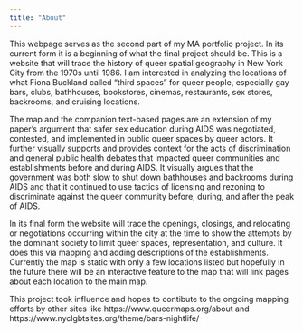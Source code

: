 ```yaml
---
title: "About"
---
```


This webpage serves as the second part of my MA portfolio project. 
In its current form it is a beginning of what the final project should be.
This is a website that will trace the history of queer spatial geography in New 
York City from the 1970s until 1986. 
I am interested in analyzing the locations of what Fiona Buckland called “third 
spaces” for queer people, especially gay bars, clubs, bathhouses, bookstores, 
cinemas, restaurants, sex stores, backrooms, and cruising locations.


The map and the companion text-based pages are an extension of my paper’s 
argument that safer sex education during AIDS was negotiated, contested, and 
implemented in public queer spaces by queer actors. It further visually supports 
and provides context for the acts of discrimination and general public health 
debates that impacted queer communities and establishments before and during 
AIDS. It visually argues that the government was both slow to shut down 
bathhouses and backrooms during AIDS and that it continued to use tactics of 
licensing and rezoning to discriminate against the queer community before, 
during, and after the peak of AIDS.


In its final form the website will trace the openings, closings, and relocating 
or negotiations occurring within the city at the time to show the attempts by the 
dominant society to limit queer spaces, representation, and culture. 
It does this via mapping and adding descriptions of the establishments. Currently 
the map is static with only a few locations listed but hopefully in the future 
there will be an interactive feature to the map that will link pages about each 
location to the main map.

This project took influence and hopes to contibute to the ongoing mapping efforts 
by other sites like https://www.queermaps.org/about and 
https://www.nyclgbtsites.org/theme/bars-nightlife/

